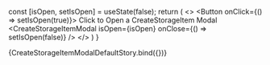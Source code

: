 


<Meta title='CreateStorageItemModal' component={CreateStorageItemModal} />

<ArgsTable of={CreateStorageItemModal}/>

  const [isOpen, setIsOpen] = useState(false);
  return (
    <>
    <Button onClick={() => setIsOpen(true)}>
      Click to Open a CreateStorageItem Modal
    </Button>
    <Provider store={store}>
      <CreateStorageItemModal
        isOpen={isOpen}
        onClose={() => setIsOpen(false)}
      />
    </Provider>
    </>
  )
}

<Canvas>
  <Story name='Default'>
    {CreateStorageItemModalDefaultStory.bind({})}
  </Story>
</Canvas>